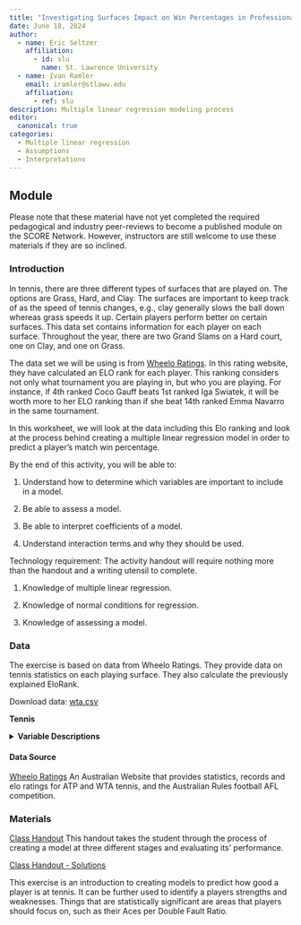 ```yaml
---
title: "Investigating Surfaces Impact on Win Percentages in Professional Tennis"
date: June 18, 2024
author:
  - name: Eric Seltzer
    affiliation:
      - id: slu
        name: St. Lawrence University
  - name: Ivan Ramler
    email: iramler@stlawu.edu
    affiliation:
      - ref: slu
description: Multiple linear regression modeling process
editor: 
  canonical: true
categories:
  - Multiple linear regression
  - Assumptions
  - Interpretations
---
```


## Module

Please note that these material have not yet completed the required pedagogical and industry peer-reviews to become a published module on the SCORE Network. However, instructors are still welcome to use these materials if they are so inclined.

### Introduction

In tennis, there are three different types of surfaces that are played on. The options are Grass, Hard, and Clay. The surfaces are important to keep track of as the speed of tennis changes, e.g., clay generally slows the ball down whereas grass speeds it up. Certain players perform better on certain surfaces. This data set contains information for each player on each surface. Throughout the year, there are two Grand Slams on a Hard court, one on Clay, and one on Grass.

The data set we will be using is from [Wheelo Ratings](https://www.wheeloratings.com/tennis_wta_stats_last52.html). In this rating website, they have calculated an ELO rank for each player. This ranking considers not only what tournament you are playing in, but who you are playing. For instance, if 4th ranked Coco Gauff beats 1st ranked Iga Swiatek, it will be worth more to her ELO ranking than if she beat 14th ranked Emma Navarro in the same tournament.

In this worksheet, we will look at the data including this Elo ranking and look at the process behind creating a multiple linear regression model in order to predict a player's match win percentage.

::: {.callout-note collapse="true" title="Learning Objectives" appearance="minimal"}
By the end of this activity, you will be able to:

1.  Understand how to determine which variables are important to include in a model.

2.  Be able to assess a model.

3.  Be able to interpret coefficients of a model.

4.  Understand interaction terms and why they should be used.
:::

::: {.callout-note collapse="true" title="Methods" appearance="minimal"}
Technology requirement: The activity handout will require nothing more than the handout and a writing utensil to complete.

1.  Knowledge of multiple linear regression.

2.  Knowledge of normal conditions for regression.

3.  Knowledge of assessing a model.
:::

### Data

The exercise is based on data from Wheelo Ratings. They provide data on tennis statistics on each playing surface. They also calculate the previously explained EloRank. 

Download data: [wta.csv](data/wta.csv)

**Tennis**

<details>

<summary><b>Variable Descriptions</b></summary>

| Variable  | Description                                       |
|-----------|---------------------------------------------------|
| Player    | The name of the player                            |
| Surface   | The type of court surface for this observation    |
| Matches   | The number of matches played on this surface      |
| EloRank   | The calculated Elo rank of the player (best = 1)  |
| WinPct    | The win percentage of the player                  |
| DoubleFP  | The percentage of serves that are a double fault  |
| ReturnGWP | The percentage of points won while returning      |
| AcesPDF   | The ratio of aces to double faults for the player |

</details>

#### Data Source

[Wheelo Ratings](https://www.wheeloratings.com/tennis_wta_stats_last52.html){target="_blank"} An Australian Website that provides statistics, records and elo ratings for ATP and WTA tennis, and the Australian Rules football AFL competition.

### Materials

[Class Handout](tennis_handout213.docx) This handout takes the student through the process of creating a model at three different stages and evaluating its' performance.

[Class Handout - Solutions](tennis_handout213_key.docx)

::: {.callout-note collapse="true" title="Conclusion" appearance="minimal"}
This exercise is an introduction to creating models to predict how good a player is at tennis. It can be further used to identify a players strengths and weaknesses. Things that are statistically significant are areas that players should focus on, such as their Aces per Double Fault Ratio. 
:::
